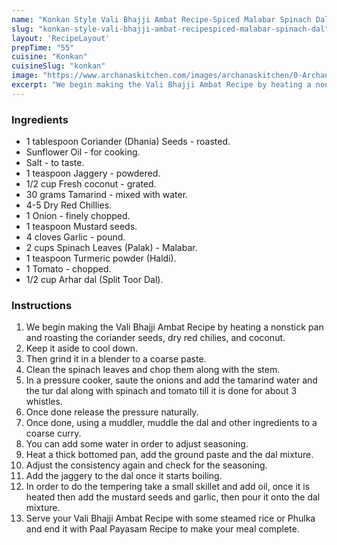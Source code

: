 ---
name: "Konkan Style Vali Bhajji Ambat Recipe-Spiced Malabar Spinach Dal"
slug: "konkan-style-vali-bhajji-ambat-recipespiced-malabar-spinach-dal"
layout: 'RecipeLayout'
prepTime: "55"
cuisine: "Konkan"
cuisineSlug: "konkan"
image: "https://www.archanaskitchen.com/images/archanaskitchen/0-Archanas-Kitchen-Recipes/2016/oct-17/Vali_Bhajji_Ambat_Recipe_Konkan_Style_Spiced_Malabar_Spinach_Dal_Recipe-1.jpg"
excerpt: "We begin making the Vali Bhajji Ambat Recipe by heating a nonstick pan and roasting the coriander seeds, dry red chilies, and coconut"
---

### Ingredients

- 1 tablespoon Coriander (Dhania) Seeds - roasted.
- Sunflower Oil - for cooking.
- Salt - to taste.
- 1 teaspoon Jaggery - powdered.
- 1/2 cup Fresh coconut - grated.
- 30 grams Tamarind - mixed with water.
- 4-5 Dry Red Chillies.
- 1 Onion - finely chopped.
- 1 teaspoon Mustard seeds.
- 4 cloves Garlic - pound.
- 2 cups Spinach Leaves (Palak) - Malabar.
- 1 teaspoon Turmeric powder (Haldi).
- 1 Tomato - chopped.
- 1/2 cup Arhar dal (Split Toor Dal).

### Instructions

1. We begin making the Vali Bhajji Ambat Recipe by heating a nonstick pan and roasting the coriander seeds, dry red chilies, and coconut.
1. Keep it aside to cool down.
1. Then grind it in a blender to a coarse paste.
1. Clean the spinach leaves and chop them along with the stem.
1. In a pressure cooker, saute the onions and add the tamarind water and the tur dal along with spinach and tomato till it is done for about 3 whistles.
1. Once done release the pressure naturally.
1. Once done, using a muddler, muddle the dal and other ingredients to a coarse curry.
1. You can add some water in order to adjust seasoning.
1. Heat a thick bottomed pan, add the ground paste and the dal  mixture.
1. Adjust the consistency again and check for the seasoning.
1. Add the jaggery to the dal once it starts boiling.
1. In order to do the tempering take a small skillet and add oil, once it is heated then add the mustard seeds and garlic, then pour it onto the dal mixture.
1. Serve your Vali Bhajji Ambat Recipe with some steamed rice or Phulka and end it with Paal Payasam Recipe to make your meal complete.
